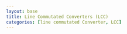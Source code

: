 ```yaml
---
layout: base
title: Line Commutated Converters (LCC)
categories: [line commutated Converter, LCC]
---
```

